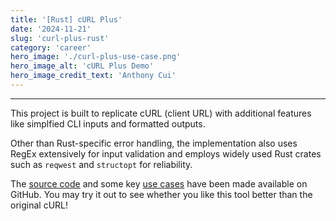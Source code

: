 ```yaml
---
title: '[Rust] cURL Plus'
date: '2024-11-21'
slug: 'curl-plus-rust'
category: 'career'
hero_image: './curl-plus-use-case.png'
hero_image_alt: 'cURL Plus Demo'
hero_image_credit_text: 'Anthony Cui'
---
```


---

This project is built to replicate cURL (client URL) with additional features like simplfied CLI inputs and formatted outputs.

Other than Rust-specific error handling, the implementation also uses RegEx extensively for input validation and employs widely used Rust crates such as `reqwest` and `structopt` for reliability.

The [source code](https://github.com/Yuanlong-Tony-Cui/curl-plus) and some key [use cases](https://github.com/Yuanlong-Tony-Cui/curl-plus?tab=readme-ov-file#example-use-cases) have been made available on GitHub. You may try it out to see whether you like this tool better than the original cURL!